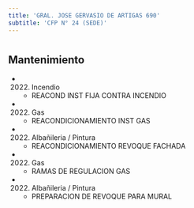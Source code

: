 ```yaml
---
title: 'GRAL. JOSE GERVASIO DE ARTIGAS 690'
subtitle: 'CFP N° 24 (SEDE)'
---
```


#


## Mantenimiento

*  (2022) Incendio 
    + REACOND INST FIJA CONTRA INCENDIO

*  (2022) Gas 
    + REACONDICIONAMIENTO INST GAS

*  (2022) Albañileria / Pintura 
    + REACONDICIONAMIENTO REVOQUE FACHADA

*  (2022) Gas 
    + RAMAS DE REGULACION GAS

*  (2022) Albañileria / Pintura 
    + PREPARACION DE REVOQUE PARA MURAL



